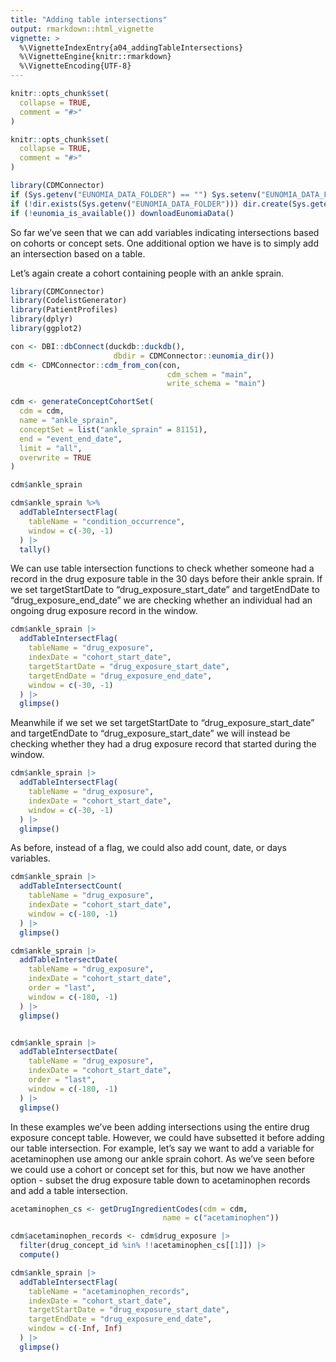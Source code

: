 ```yaml
---
title: "Adding table intersections"
output: rmarkdown::html_vignette
vignette: >
  %\VignetteIndexEntry{a04_addingTableIntersections}
  %\VignetteEngine{knitr::rmarkdown}
  %\VignetteEncoding{UTF-8}
---
```


```r
knitr::opts_chunk$set(
  collapse = TRUE,
  comment = "#>"
)
```

```r
knitr::opts_chunk$set(
  collapse = TRUE,
  comment = "#>"
)

library(CDMConnector)
if (Sys.getenv("EUNOMIA_DATA_FOLDER") == "") Sys.setenv("EUNOMIA_DATA_FOLDER" = tempdir())
if (!dir.exists(Sys.getenv("EUNOMIA_DATA_FOLDER"))) dir.create(Sys.getenv("EUNOMIA_DATA_FOLDER"))
if (!eunomia_is_available()) downloadEunomiaData()
```

So far we've seen that we can add variables indicating intersections based on cohorts or concept sets. One additional option we have is to simply add an intersection based on a table.

Let's again create a cohort containing people with an ankle sprain.

```r
library(CDMConnector)
library(CodelistGenerator)
library(PatientProfiles)
library(dplyr)
library(ggplot2)

con <- DBI::dbConnect(duckdb::duckdb(),
                       dbdir = CDMConnector::eunomia_dir())
cdm <- CDMConnector::cdm_from_con(con,
                                   cdm_schem = "main",
                                   write_schema = "main")

cdm <- generateConceptCohortSet(
  cdm = cdm,
  name = "ankle_sprain",
  conceptSet = list("ankle_sprain" = 81151),
  end = "event_end_date",
  limit = "all",
  overwrite = TRUE
)

cdm$ankle_sprain

cdm$ankle_sprain %>%
  addTableIntersectFlag(
    tableName = "condition_occurrence",
    window = c(-30, -1)
  ) |> 
  tally()
```

We can use table intersection functions to check whether someone had a record in the drug exposure table in the 30 days before their ankle sprain. If we set targetStartDate to "drug_exposure_start_date" and targetEndDate to "drug_exposure_end_date" we are checking whether an individual had an ongoing drug exposure record in the window.

```r
cdm$ankle_sprain |> 
  addTableIntersectFlag(
    tableName = "drug_exposure",
    indexDate = "cohort_start_date", 
    targetStartDate = "drug_exposure_start_date",
    targetEndDate = "drug_exposure_end_date",
    window = c(-30, -1)
  ) |> 
  glimpse()
```

Meanwhile if we set  we set targetStartDate to "drug_exposure_start_date" and targetEndDate to "drug_exposure_start_date" we will instead be checking whether they had a drug exposure record that started during the window.

```r
cdm$ankle_sprain |> 
  addTableIntersectFlag(
    tableName = "drug_exposure",
    indexDate = "cohort_start_date",
    window = c(-30, -1)
  ) |> 
  glimpse()
```

As before, instead of a flag, we could also add count, date, or days variables.
```r
cdm$ankle_sprain |> 
  addTableIntersectCount(
    tableName = "drug_exposure",
    indexDate = "cohort_start_date", 
    window = c(-180, -1)
  ) |> 
  glimpse()

cdm$ankle_sprain |> 
  addTableIntersectDate(
    tableName = "drug_exposure",
    indexDate = "cohort_start_date", 
    order = "last",
    window = c(-180, -1)
  ) |> 
  glimpse()


cdm$ankle_sprain |> 
  addTableIntersectDate(
    tableName = "drug_exposure",
    indexDate = "cohort_start_date", 
    order = "last",
    window = c(-180, -1)
  ) |> 
  glimpse()
```

In these examples we've been adding intersections using the entire drug exposure concept table. However, we could have subsetted it before adding our table intersection. For example, let's say we want to add a variable for acetaminophen use among our ankle sprain cohort. As we've seen before we could use a cohort or concept set for this, but now we have another option - subset the drug exposure table down to acetaminophen records and add a table intersection.

```r
acetaminophen_cs <- getDrugIngredientCodes(cdm = cdm, 
                                  name = c("acetaminophen"))

cdm$acetaminophen_records <- cdm$drug_exposure |> 
  filter(drug_concept_id %in% !!acetaminophen_cs[[1]]) |> 
  compute()

cdm$ankle_sprain |> 
  addTableIntersectFlag(
    tableName = "acetaminophen_records",
    indexDate = "cohort_start_date", 
    targetStartDate = "drug_exposure_start_date",
    targetEndDate = "drug_exposure_end_date",
    window = c(-Inf, Inf)
  ) |> 
  glimpse()
```
